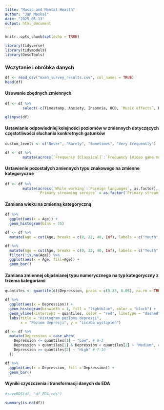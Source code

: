 ```yaml
---
title: "Music and Mental Health"
author: "Jan Moskal"
date: "2025-05-13"
output: html_document
---
```


```r
knitr::opts_chunk$set(echo = TRUE)
```

```r
library(tidyverse)
library(tidymodels)
library(DescTools)
```


### Wczytanie i obróbka danych
```r
df <- read_csv("mxmh_survey_results.csv", col_names = TRUE)
head(df)
```

#### Usuwanie zbędnych zmiennych
```r
df <- df %>% 
        select(-c(Timestamp, Anxiety, Insomnia, OCD, `Music effects`, Permissions))
```

```r
glimpse(df)
```

#### Ustawianie odpowiedniej kolejności poziomów w zmiennych dotyczących częstotliwości słuchania konkretnych gatunków
```r
custom_levels <- c("Never", "Rarely", "Sometimes", "Very frequently")

df <- df %>% 
        mutate(across(`Frequency [Classical]`:`Frequency [Video game music]`, function(x) factor(x, levels = custom_levels, ordered = TRUE)))
```

#### Ustawienie pozostałych zmiennych typu znakowego na zmienne kategoryczne
```r
df <- df %>% 
        mutate(across(`While working`:`Foreign languages`, as.factor),
               `Primary streaming service` = as.factor(`Primary streaming service`))
```

#### Zamiana wieku na zmienną kategoryczną
```r
df %>% 
  ggplot(aes(x = Age)) +
  geom_histogram(bins = 75)
```

```r
df <- df %>% 
  mutate(Age = cut(Age, breaks = c(0, 22, 40, Inf), labels = c("Youth", "Adult", "Senior"), right = TRUE))
```

```r
df %>% 
  mutate(Age = cut(Age, breaks = c(0, 22, 40, Inf), labels = c("Youth", "Adult", "Senior"), right = TRUE)) %>% 
  filter(!is.na(Age)) %>%
  ggplot(aes(x = Age, fill=Age)) +
  geom_bar()
```

#### Zamiana zmiennej objaśnianej typu numerycznego na typ kategoryczny z trzema kategoriami
```r
quantiles <- quantile(df$Depression, probs = c(0.33, 0.66), na.rm = TRUE)

df %>%
  ggplot(aes(x = Depression)) +
  geom_histogram(binwidth = 1, fill = "lightblue", color = "black") +
  geom_vline(xintercept = quantiles, color = "red", linetype = "dashed", size = 1) +
  labs(title = "Histogram poziomu depresji",
       x = "Poziom depresji", y = "Liczba wystąpień")
```
```r
df <- df %>%
  mutate(Depression = case_when(
    Depression <= quantiles[1] ~ "Low", # 0-3
    Depression > quantiles[1] & Depression < quantiles[2] ~ "Medium", # 4-6
    Depression >= quantiles[2] ~ "High" # 7-10
  ))
```

```r
df %>% 
  ggplot(aes(x = Depression, fill = Depression)) + 
  geom_bar()
```

#### Wyniki czyszczenia i transformacji danych do EDA
```r
#saveRDS(df, "df_EDA.rds")
```

```r
summary(is.na(df))
```

